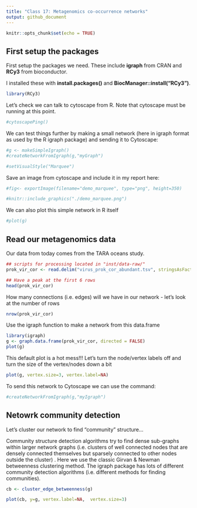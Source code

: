 ```yaml
---
title: "Class 17: Metagenomics co-occurrence networks"
output: github_document
---
```


```r
knitr::opts_chunk$set(echo = TRUE)
```

## First setup the packages
First setup the packages we need. These include **igraph** from CRAN and **RCy3** from bioconductor.

I installed these with **install.packages()** and **BiocManager::install("RCy3")**.

```r
library(RCy3)
```

Let's check we can talk to cytoscape from R. Note that cytoscape must be running at this point.

```r
#cytoscapePing()
```

We can test things further by making a small network (here in igraph format as used by the R igraph package) and sending it to Cytoscape:

```r
#g <- makeSimpleIgraph()
#createNetworkFromIgraph(g,"myGraph")
```

```r
#setVisualStyle("Marquee")
```

Save an image from cytoscape and include it in my report here:

```r
#fig<- exportImage(filename="demo_marquee", type="png", height=350)

#knitr::include_graphics("./demo_marquee.png")
```

We can also plot this simple network in R itself
```r
#plot(g)
```

## Read our metagenomics data

Our data from today comes from the TARA oceans study. 

```r
## scripts for processing located in "inst/data-raw/"
prok_vir_cor <- read.delim("virus_prok_cor_abundant.tsv", stringsAsFactors = FALSE)

## Have a peak at the first 6 rows
head(prok_vir_cor)
```
 
How many connections (i.e. edges) will we have in our network - let's look at the number of rows
```r
nrow(prok_vir_cor)
```

Use the igraph function to make a network from this data.frame

```r
library(igraph)
g <- graph.data.frame(prok_vir_cor, directed = FALSE)
plot(g)
```

This default plot is a hot mess!!!
Let's turn the node/vertex labels off and turn the size of the vertex/nodes down a bit

```r
plot(g, vertex.size=3, vertex.label=NA)
```

To send this network to Cytoscape we can use the command:

```r
#createNetworkFromIgraph(g,"myIgraph")
```

## Netowrk community detection

Let's cluster our network to find "community" structure...

Community structure detection algorithms try to find dense sub-graphs within larger network graphs (i.e. clusters of well connected nodes that are densely connected themselves but sparsely connected to other nodes outside the cluster) . Here we use the classic Girvan & Newman betweenness clustering method. The igraph package has lots of different community detection algorithms (i.e. different methods for finding communities).

```r
cb <- cluster_edge_betweenness(g)
```

```r
plot(cb, y=g, vertex.label=NA,  vertex.size=3)
```










